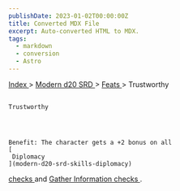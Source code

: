 ```yaml
---
publishDate: 2023-01-02T00:00:00Z
title: Converted MDX File
excerpt: Auto-converted HTML to MDX.
tags:
  - markdown
  - conversion
  - Astro
---
```


[
Index
](-index) >
[
Modern d20 SRD
](modern-d20-srd-index) >
[
Feats
](modern-d20-srd-feats-index) > Trustworthy

##

    Trustworthy




    Benefit: The character gets a +2 bonus on all
    [
     Diplomacy
    ](modern-d20-srd-skills-diplomacy)

[
checks
](modern-d20-srd-skills-skill-basics-php#skill-check-index)
and
[
Gather Information
](modern-d20-srd-skills-gather-information)
[
checks
](modern-d20-srd-skills-skill-basics-php#skill-check-index)
.
